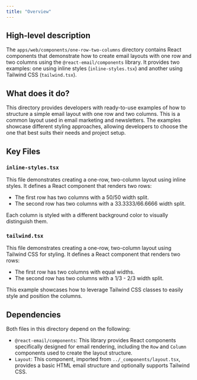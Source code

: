 ```yaml
---
title: "Overview"
---
```


## High-level description
The `apps/web/components/one-row-two-columns` directory contains React components that demonstrate how to create email layouts with one row and two columns using the `@react-email/components` library. It provides two examples: one using inline styles (`inline-styles.tsx`) and another using Tailwind CSS (`tailwind.tsx`).

## What does it do?
This directory provides developers with ready-to-use examples of how to structure a simple email layout with one row and two columns. This is a common layout used in email marketing and newsletters. The examples showcase different styling approaches, allowing developers to choose the one that best suits their needs and project setup.

## Key Files
### `inline-styles.tsx`
This file demonstrates creating a one-row, two-column layout using inline styles. It defines a React component that renders two rows:

- The first row has two columns with a 50/50 width split.
- The second row has two columns with a 33.3333/66.6666 width split.

Each column is styled with a different background color to visually distinguish them.

### `tailwind.tsx`
This file demonstrates creating a one-row, two-column layout using Tailwind CSS for styling. It defines a React component that renders two rows:

- The first row has two columns with equal widths.
- The second row has two columns with a 1/3 - 2/3 width split.

This example showcases how to leverage Tailwind CSS classes to easily style and position the columns.

## Dependencies
Both files in this directory depend on the following:

- `@react-email/components`: This library provides React components specifically designed for email rendering, including the `Row` and `Column` components used to create the layout structure.
- `Layout`: This component, imported from `../_components/layout.tsx`, provides a basic HTML email structure and optionally supports Tailwind CSS.
